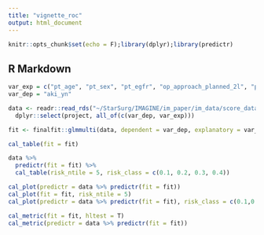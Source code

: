 ```yaml
---
title: "vignette_roc"
output: html_document
---
```


```r
knitr::opts_chunk$set(echo = F);library(dplyr);library(predictr)
```

## R Markdown


```r
var_exp = c("pt_age", "pt_sex", "pt_egfr", "op_approach_planned_2l", "pt_asa", "pt_preop_ace")
var_dep = "aki_yn"

data <- readr::read_rds("~/StarSurg/IMAGINE/im_paper/im_data/score_data.rds") %>%
  dplyr::select(project, all_of(c(var_dep, var_exp)))

fit <- finalfit::glmmulti(data, dependent = var_dep, explanatory = var_exp)
```

```r
cal_table(fit = fit)

data %>%
  predictr(fit = fit) %>%
  cal_table(risk_ntile = 5, risk_class = c(0.1, 0.2, 0.3, 0.4))
```

```r
cal_plot(predictr = data %>% predictr(fit = fit))
cal_plot(fit = fit, risk_ntile = 5)
cal_plot(predictr = data %>% predictr(fit = fit), risk_class = c(0.1,0.2, 0.3, 0.4))
```


```r
cal_metric(fit = fit, hltest = T)
cal_metric(predictr = data %>% predictr(fit = fit))
```
